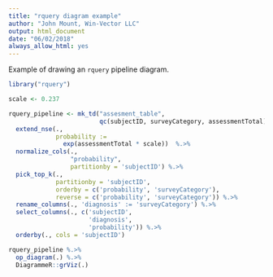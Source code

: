 ```yaml
---
title: "rquery diagram example"
author: "John Mount, Win-Vector LLC"
output: html_document
date: "06/02/2018"
always_allow_html: yes
---
```


Example of drawing an `rquery` pipeline diagram.

```r
library("rquery")

scale <- 0.237

rquery_pipeline <- mk_td("assesment_table", 
                         qc(subjectID, surveyCategory, assessmentTotal)) %.>%
  extend_nse(.,
             probability :=
               exp(assessmentTotal * scale))  %.>% 
  normalize_cols(.,
                 "probability",
                 partitionby = 'subjectID') %.>%
  pick_top_k(.,
             partitionby = 'subjectID',
             orderby = c('probability', 'surveyCategory'),
             reverse = c('probability', 'surveyCategory')) %.>% 
  rename_columns(., 'diagnosis' := 'surveyCategory') %.>%
  select_columns(., c('subjectID', 
                      'diagnosis', 
                      'probability')) %.>%
  orderby(., cols = 'subjectID')

rquery_pipeline %.>%
  op_diagram(.) %.>% 
  DiagrammeR::grViz(.)
```

